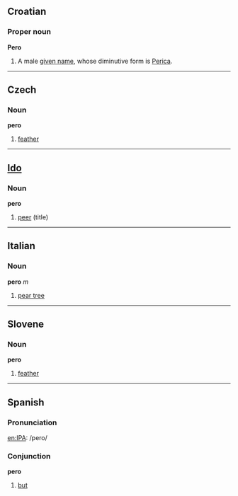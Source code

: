 ==Croatian==
===Proper noun===
'''Pero'''

#A male [[given name]], whose diminutive form is [[Perica]].

----

==Czech==
===Noun===
'''pero'''

#[[feather]]

----

==[[Ido]]==
===Noun===
'''pero'''

# [[peer]] (title)

----

==Italian==
===Noun===
'''pero''' ''m''

#[[pear tree]]

----

==Slovene==
===Noun===
'''pero'''

#[[feather]]

----

==Spanish==
===Pronunciation===
[[en:IPA]]: /pero/

===Conjunction===
'''pero'''

#[[but]]